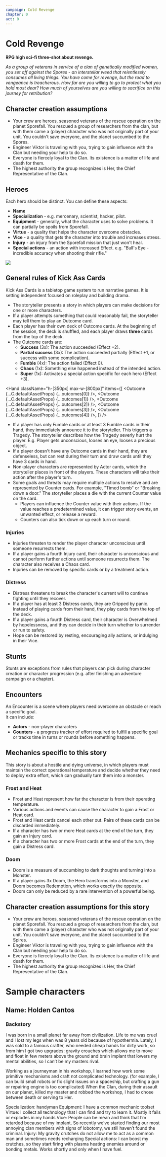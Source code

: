 ```yaml
---
campaign: Cold Revenge
chapter: 0
act: 0
---
```



# Cold Revenge

<Heading imageUri="/LP/ScrattCZ_a_squad_of_sci-fi_heroes_heat_death_of_the_universe_hy_472c154b-c146-4e49-b43f-78288b4d7018.png" />

**RPG high sci-fi three-shot about revenge.**

_As a group of veterans in service of a clan of genetically modified women, you set off against the Spores - an interstellar weed that relentlessly consumes all living things. You have come for revenge, but the road to vengeance is treacherous. How far are you willing to go to protect what you hold most dear? How much of yourselves are you willing to sacrifice on this journey for retribution?_

## Character creation assumptions

-   Your crew are heroes, seasoned veterans of the rescue operation on the planet Sporefall. You rescued a group of researchers from the clan, but with them came a (player) character who was not originally part of your unit. You couldn't save everyone, and the planet succumbed to the Spores.
-   Engineer Viktor is traveling with you, trying to gain influence with the Clan but needing your help to do so.
-   Everyone is fiercely loyal to the Clan. Its existence is a matter of life and death for them.
-   The highest authority the group recognizes is Her, the Chief Representative of the Clan.

## Heroes

Each hero should be distinct. You can define these aspects:

-   **Name**
-   **Specialization** - e.g. mercenary, scientist, hacker, pilot.
-   **Equipment** - generally, what the character uses to solve problems. It can partially be spoils from Sporefall.
-   **Virtue** - a quality that helps the character overcome obstacles.
-   **Vice** - a quality that gets the character into trouble and increases stress.
-   **Injury** - an injury from the Sporefall mission that just won't heal.
-   **Special actions** - an action with increased Effect. e.g. "Bull's Eye - incredible accuracy when shooting their rifle."

![](/LP/WarTourist_cyberpunk_balcony_gun_fight_syd_mead_c93441f4-81c0-4215-bf7a-d9c0cd652f0d.png)

## General rules of Kick Ass Cards

Kick Ass Cards is a tabletop game system to run narrative games. It is setting independent focused on roleplay and building drama.

-   The storyteller presents a story in which players can make decisions for one or more characters.
-   If a player attempts something that could reasonably fail, the storyteller may tell them to play an Outcome card.
-   Each player has their own deck of Outcome cards. At the beginning of the session, the deck is shuffled, and each player draws **three** cards from the top of the deck.
-   The Outcome cards are:
    -   **Success** (3x): The action succeeded (Effect +2).
    -   **Partial success** (3x): The action succeeded partially (Effect +1, or success with some complication).
    -   **Fumble** (4x): The action failed (Effect 0).
    -   **Chaos** (1x): Something else happened instead of the intended action.
    -   **Super** (1x): Activates a special action specific for each hero (Effect +3).


<Hand
    className="h-[350px] max-w-[800px]"
    items={[
        <Outcome {...C.defaultAssetProps} {...outcomes[0]} />,
        <Outcome {...C.defaultAssetProps} {...outcomes[1]} />,
        <Outcome {...C.defaultAssetProps} {...outcomes[2]} />,
        <Outcome {...C.defaultAssetProps} {...outcomes[3]} />,
        <Outcome {...C.defaultAssetProps} {...outcomes[4]} />,
    ]}
/>


-   If a player has only Fumble cards or at least 3 Fumble cards in their hand, they immediately announce it to the storyteller. This triggers a Tragedy. The storyteller describes how the Tragedy severly hurt the player. E.g. Player gets unconscious, looses an eye, looses a precious object.
-   If a player doesn't have any Outcome cards in their hand, they are defenseless, but can rest during their turn and draw cards until they have 3 cards in hand.
-   Non-player characters are represented by Actor cards, which the storyteller places in front of the players. These characters will take their action after the player's turn.
-   Some goals and threats may require multiple actions to resolve and are represented by Counter cards. For example, "Timed bomb" or "Breaking down a door." The storyteller places a die with the current Counter value on the card.
    -   Players can influence the Counter value with their actions. If the value reaches a predetermined value, it can trigger story events, an unwanted effect, or release a reward.
    -   Counters can also tick down or up each turn or round.

### Injuries

-   Injuries threaten to render the player character unconscious until someone resurrects them.
-   If a player gains a fourth Injury card, their character is unconscious and cannot perform further actions until someone resurrects them. The character also receives a Chaos card.
-   Injuries can be removed by specific cards or by a treatment action.

<List>
    <Effect {...C.defaultEffectProps} {...effects[0]} className={C.defaultEffectProps.className + " not-prose card-up card"} broadcastProps={{ hideControls: true }} />
    <Effect {...C.defaultEffectProps} {...effects[2]} className={C.defaultEffectProps.className + " not-prose card-up card"} broadcastProps={{ hideControls: true }} />
    <Effect {...C.defaultEffectProps} {...effects[3]} className={C.defaultEffectProps.className + " not-prose card-up card"} broadcastProps={{ hideControls: true }} />
</List>

### Distress

-   Distress threatens to break the character's current will to continue fighting until they recover.
-   If a player has at least 3 Distress cards, they are Gripped by panic. Instead of playing cards from their hand, they play cards from the top of the deck.
-   If a player gains a fourth Distress card, their character is Overwhelmed by hopelessness, and they can decide in their turn whether to surrender or run to safety.
-   Hope can be restored by resting, encouraging ally actions, or indulging in their Vice.

<List>
    <Effect {...C.defaultEffectProps} {...effects[1]} className={C.defaultEffectProps.className + " not-prose card-up card"} broadcastProps={{ hideControls: true }} />
    <Effect {...C.defaultEffectProps} {...effects[4]} className={C.defaultEffectProps.className + " not-prose card-up card"} broadcastProps={{ hideControls: true }} />
    <Effect {...C.defaultEffectProps} {...effects[5]} className={C.defaultEffectProps.className + " not-prose card-up card"} broadcastProps={{ hideControls: true }} />
</List>

## Stunts

Stunts are exceptions from rules that players can pick during character creation or character progression (e.g. after finishing an adventure campaign or a chapter).

## Encounters

An Encounter is a scene where players need overcome an obstacle or reach a specific goal.  
It can include:

-   **Actors** - non-player characters
-   **Counters** - a progress tracker of effort required to fulfill a specific goal or tracks time in turns or rounds before something happens.

## Mechanics specific to this story

This story is about a hostile and dying universe, in which players must maintain the correct operational temperature and decide whether they need to deploy extra effort, which can gradually turn them into a monster.

### Frost and Heat

-   Frost and Heat represent how far the character is from their operating temperature.
-   Various actions and events can cause the character to gain a Frost or Heat card.
-   Frost and Heat cards cancel each other out. Pairs of these cards can be discarded immediately.
-   If a character has two or more Heat cards at the end of the turn, they gain an Injury card.
-   If a character has two or more Frost cards at the end of the turn, they gain a Distress card.

<List>
    <Effect {...C.defaultEffectProps} {...effects[9]} className="not-prose card-up card" broadcastProps={{ hideControls: true }} />
    <Effect {...C.defaultEffectProps} {...effects[10]} className="not-prose card-up card" broadcastProps={{ hideControls: true }} />
</List>

### Doom

-   Doom is a measure of succumbing to dark thoughts and turning into a Monster.
-   If a player gains 3x Doom, the Hero transforms into a Monster, and Doom becomes Redemption, which works exactly the opposite.
-   Doom can only be reduced by a rare intervention of a powerful being.

## Character creation assumptions for this story

-   Your crew are heroes, seasoned veterans of the rescue operation on the planet Sporefall. You rescued a group of researchers from the clan, but with them came a (player) character who was not originally part of your unit. You couldn't save everyone, and the planet succumbed to the Spires.
-   Engineer Viktor is traveling with you, trying to gain influence with the Clan but needing your help to do so.
-   Everyone is fiercely loyal to the Clan. Its existence is a matter of life and death for them.
-   The highest authority the group recognizes is Her, the Chief Representative of the Clan.

<List>
    <Effect {...effects[13]} className="not-prose card-up card" broadcastProps={{ hideControls: true }} />
</List>

# Sample characters

## Name: Holden Cantos

### Backstory
I was born in a small planet far away from civilization. Life to me was cruel and I lost my legs when was 8 years old because of hypothermia. Lately, I was sold to a famous crafter, who needed cheap hands for dirty work, so from him I got two upgrades: gravity crouches which allows me to move and float in few meters above the ground and brain implant that lowers my mental abilities, so I can’t be my masters rival.

Working as a journeyman in his workshop, I learned how work some primitive mechanisms and craft not complicated technology. (for example, I can build small robots or fix slight issues on a spaceship, but crafting a gun or repairing engine is too complicated)
When the Clan, during their assault on our planet, killed my master and robbed the workshop, I had to chose between death or serving to Her.

Specialization:  handyman
Equipment: I have a common mechanic toolset
Virtue: I collect all technology that I can find and try to learn it. Mostly it fails or explodes in my hands
Vice: People can be mean and think that I’m retarded because of my implant. So recently we’ve started finding our most annoying clan members with signs of lobotomy, we still haven’t found the criminal.
Injury: My gravity crutches do not allow me to act as a common man and sometimes needs recharging
Special actions: I can boost my crutches, so they start firing with plasma heating enemies around or bonding metals. Works shortly and only when I have fuel.

<List>
    <Actor
        {...C.defaultActorProps}
        name="Amara"
        notes="Uses her ankh to control drones for reconnaissance and attack"
        occupation="Mercenary"
        size="Bridge"
        threat="Attacks with a laser sun gun"
        toughness={4}
        currentToughness={4}
        imageUri="/LP/characters/amara.png"
    />
    <Actor
        {...C.defaultActorProps}
        name="Holden Cantos"
        occupation="Handyman"
        size="Bridge"
        threat="Boosts turbine to burn stuff and melt metal"
        notes="Builds drones for recon and attack"
        toughness="4"
        currentToughness="4"
        imagePosition="top"
        imageUri="/LP/characters/holden.png"
    />
</List>